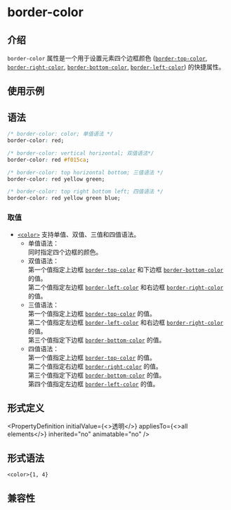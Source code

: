 # border-color

## 介绍

`border-color` 属性是一个用于设置元素四个边框颜色 ([`border-top-color`](./border-top-color.mdx), [`border-right-color`](./border-right-color.mdx), [`border-bottom-color`](./border-bottom-color.mdx), [`border-left-color`](./border-left-color.mdx)) 的快捷属性。

## 使用示例


<Go
  example="css-api"
  defaultFile="src/border-color/App.tsx"
  img="/assets/doc/css/border-color.jpg"
  defaultEntryFile="dist/border-color.lynx.bundle"
  entry="src/border-color"
/>

## 语法

```css
/* border-color: color; 单值语法 */
border-color: red;

/* border-color: vertical horizontal; 双值语法*/
border-color: red #f015ca;

/* border-color: top horizontal bottom; 三值语法 */
border-color: red yellow green;

/* border-color: top right bottom left; 四值语法 */
border-color: red yellow green blue;
```

### 取值

- [`<color>`](api/css/data-type/color.mdx) 支持单值、双值、三值和四值语法。 <br/>
  - 单值语法：<br/>
    同时指定四个边框的颜色。
  - 双值语法：<br/>
    第一个值指定上边框 [`border-top-color`](./border-top-color.mdx) 和下边框 [`border-bottom-color`](./border-bottom-color.mdx) 的值。<br/>
    第二个值指定左边框 [`border-left-color`](./border-left-color.mdx) 和右边框 [`border-right-color`](./border-right-color.mdx) 的值。
  - 三值语法：<br/>
    第一个值指定上边框 [`border-top-color`](./border-top-color.mdx) 的值。<br/>
    第二个值指定左边框 [`border-left-color`](./border-left-color.mdx) 和右边框 [`border-right-color`](./border-right-color.mdx) 的值。<br/>
    第三个值指定下边框 [`border-bottom-color`](./border-bottom-color.mdx) 的值。
  - 四值语法：<br/>
    第一个值指定上边框 [`border-top-color`](./border-top-color.mdx) 的值。<br/>
    第二个值指定右边框 [`border-right-color`](./border-right-color.mdx) 的值。<br/>
    第三个值指定下边框 [`border-bottom-color`](./border-bottom-color.mdx) 的值。<br/>
    第四个值指定左边框 [`border-left-color`](./border-left-color.mdx) 的值。

## 形式定义


<PropertyDefinition
  initialValue={<>透明</>}
  appliesTo={<>all elements</>}
  inherited="no"
  animatable="no"
/>

## 形式语法

```
<color>{1, 4}
```

## 兼容性


<LegacyCompatTable metadata="css/properties/border-color" />
